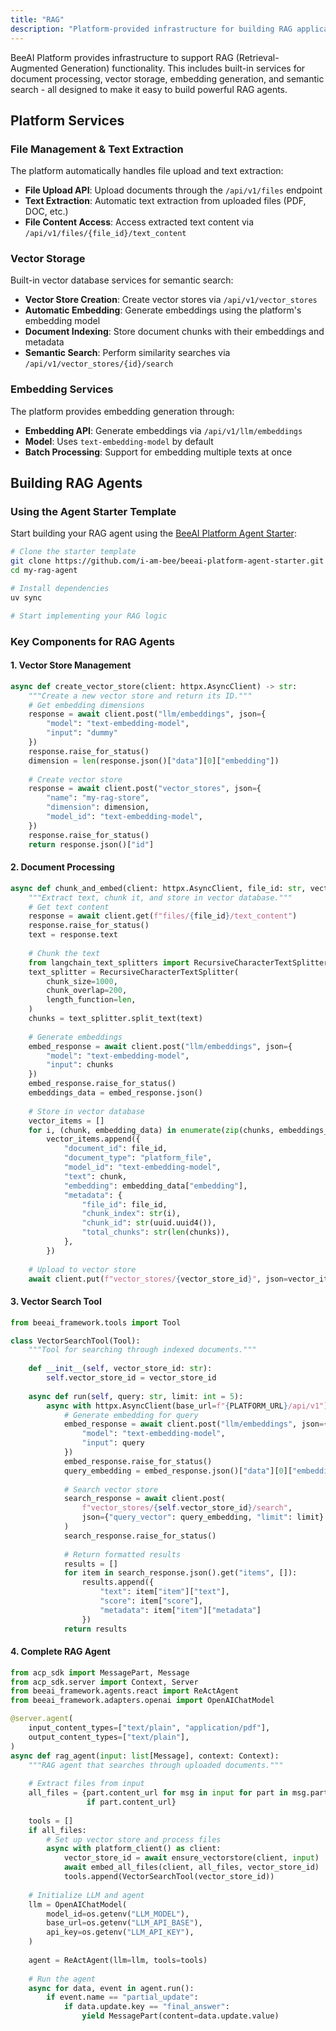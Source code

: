 ```yaml
---
title: "RAG"
description: "Platform-provided infrastructure for building RAG applications"
---
```


BeeAI Platform provides infrastructure to support RAG (Retrieval-Augmented Generation) functionality. This includes built-in services for document processing, vector storage, embedding generation, and semantic search - all designed to make it easy to build powerful RAG agents.

## Platform Services

### File Management & Text Extraction

The platform automatically handles file upload and text extraction:

- **File Upload API**: Upload documents through the `/api/v1/files` endpoint
- **Text Extraction**: Automatic text extraction from uploaded files (PDF, DOC, etc.)
- **File Content Access**: Access extracted text content via `/api/v1/files/{file_id}/text_content`

### Vector Storage

Built-in vector database services for semantic search:

- **Vector Store Creation**: Create vector stores via `/api/v1/vector_stores`
- **Automatic Embedding**: Generate embeddings using the platform's embedding model
- **Document Indexing**: Store document chunks with their embeddings and metadata
- **Semantic Search**: Perform similarity searches via `/api/v1/vector_stores/{id}/search`

### Embedding Services

The platform provides embedding generation through:

- **Embedding API**: Generate embeddings via `/api/v1/llm/embeddings`
- **Model**: Uses `text-embedding-model` by default
- **Batch Processing**: Support for embedding multiple texts at once

## Building RAG Agents

### Using the Agent Starter Template

Start building your RAG agent using the [BeeAI Platform Agent Starter](https://github.com/i-am-bee/beeai-platform-agent-starter):

```bash
# Clone the starter template
git clone https://github.com/i-am-bee/beeai-platform-agent-starter.git my-rag-agent
cd my-rag-agent

# Install dependencies
uv sync

# Start implementing your RAG logic
```

### Key Components for RAG Agents

#### 1. Vector Store Management

```python
async def create_vector_store(client: httpx.AsyncClient) -> str:
    """Create a new vector store and return its ID."""
    # Get embedding dimensions
    response = await client.post("llm/embeddings", json={
        "model": "text-embedding-model", 
        "input": "dummy"
    })
    response.raise_for_status()
    dimension = len(response.json()["data"][0]["embedding"])
    
    # Create vector store
    response = await client.post("vector_stores", json={
        "name": "my-rag-store",
        "dimension": dimension,
        "model_id": "text-embedding-model",
    })
    response.raise_for_status()
    return response.json()["id"]
```

#### 2. Document Processing

```python
async def chunk_and_embed(client: httpx.AsyncClient, file_id: str, vector_store_id: str):
    """Extract text, chunk it, and store in vector database."""
    # Get text content
    response = await client.get(f"files/{file_id}/text_content")
    response.raise_for_status()
    text = response.text
    
    # Chunk the text
    from langchain_text_splitters import RecursiveCharacterTextSplitter
    text_splitter = RecursiveCharacterTextSplitter(
        chunk_size=1000,
        chunk_overlap=200,
        length_function=len,
    )
    chunks = text_splitter.split_text(text)
    
    # Generate embeddings
    embed_response = await client.post("llm/embeddings", json={
        "model": "text-embedding-model", 
        "input": chunks
    })
    embed_response.raise_for_status()
    embeddings_data = embed_response.json()
    
    # Store in vector database
    vector_items = []
    for i, (chunk, embedding_data) in enumerate(zip(chunks, embeddings_data["data"])):
        vector_items.append({
            "document_id": file_id,
            "document_type": "platform_file",
            "model_id": "text-embedding-model",
            "text": chunk,
            "embedding": embedding_data["embedding"],
            "metadata": {
                "file_id": file_id,
                "chunk_index": str(i),
                "chunk_id": str(uuid.uuid4()),
                "total_chunks": str(len(chunks)),
            },
        })
    
    # Upload to vector store
    await client.put(f"vector_stores/{vector_store_id}", json=vector_items)
```

#### 3. Vector Search Tool

```python
from beeai_framework.tools import Tool

class VectorSearchTool(Tool):
    """Tool for searching through indexed documents."""
    
    def __init__(self, vector_store_id: str):
        self.vector_store_id = vector_store_id
    
    async def run(self, query: str, limit: int = 5):
        async with httpx.AsyncClient(base_url=f"{PLATFORM_URL}/api/v1") as client:
            # Generate embedding for query
            embed_response = await client.post("llm/embeddings", json={
                "model": "text-embedding-model", 
                "input": query
            })
            embed_response.raise_for_status()
            query_embedding = embed_response.json()["data"][0]["embedding"]
            
            # Search vector store
            search_response = await client.post(
                f"vector_stores/{self.vector_store_id}/search",
                json={"query_vector": query_embedding, "limit": limit}
            )
            search_response.raise_for_status()
            
            # Return formatted results
            results = []
            for item in search_response.json().get("items", []):
                results.append({
                    "text": item["item"]["text"],
                    "score": item["score"],
                    "metadata": item["item"]["metadata"]
                })
            return results
```

#### 4. Complete RAG Agent

```python
from acp_sdk import MessagePart, Message
from acp_sdk.server import Context, Server
from beeai_framework.agents.react import ReActAgent
from beeai_framework.adapters.openai import OpenAIChatModel

@server.agent(
    input_content_types=["text/plain", "application/pdf"],
    output_content_types=["text/plain"],
)
async def rag_agent(input: list[Message], context: Context):
    """RAG agent that searches through uploaded documents."""
    
    # Extract files from input
    all_files = {part.content_url for msg in input for part in msg.parts 
                 if part.content_url}
    
    tools = []
    if all_files:
        # Set up vector store and process files
        async with platform_client() as client:
            vector_store_id = await ensure_vectorstore(client, input)
            await embed_all_files(client, all_files, vector_store_id)
            tools.append(VectorSearchTool(vector_store_id))
    
    # Initialize LLM and agent
    llm = OpenAIChatModel(
        model_id=os.getenv("LLM_MODEL"),
        base_url=os.getenv("LLM_API_BASE"),
        api_key=os.getenv("LLM_API_KEY"),
    )
    
    agent = ReActAgent(llm=llm, tools=tools)
    
    # Run the agent
    async for data, event in agent.run():
        if event.name == "partial_update":
            if data.update.key == "final_answer":
                yield MessagePart(content=data.update.value)
```
